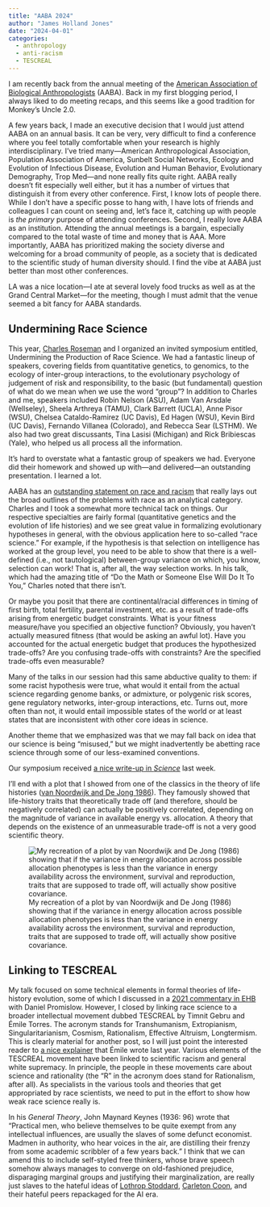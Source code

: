 ```yaml
---
title: "AABA 2024"
author: "James Holland Jones"
date: "2024-04-01"
categories:
  - anthropology
  - anti-racism
  - TESCREAL
---
```


I am recently back from the annual meeting of the [American Association of Biological Anthropologists](https://bioanth.org/) (AABA). Back in my first blogging period, I always liked to do meeting recaps, and this seems like a good tradition for Monkey's Uncle 2.0.

A few years back, I made an executive decision that I would just attend AABA on an annual basis. It can be very, very difficult to find a conference where you feel totally comfortable when your research is highly interdisciplinary. I've tried many---American Anthropological Association, Population Association of America, Sunbelt Social Networks, Ecology and Evolution of Infectious Disease, Evolution and Human Behavior, Evolutionary Demography, Trop Med---and none really fits quite right. AABA really doesn't fit especially well either, but it has a number of virtues that distinguish it from every other conference. First, I know lots of people there. While I don't have a specific posse to hang with, I have lots of friends and colleagues I can count on seeing and, let's face it, catching up with people is *the primary* purpose of attending conferences. Second, I really love AABA as an institution. Attending the annual meetings is a bargain, especially compared to the total waste of time and money that is AAA. More importantly, AABA has prioritized making the society diverse and welcoming for a broad community of people, as a society that is dedicated to the scientific study of human diversity should. I find the vibe at AABA just better than most other conferences.

LA was a nice location---I ate at several lovely food trucks as well as at the Grand Central Market---for the meeting, though I must admit that the venue seemed a bit fancy for AABA standards. 

## Undermining Race Science

This year, [Charles Roseman](https://sib.illinois.edu/directory/profile/croseman) and I organized an invited symposium entitled, Undermining the Production of Race Science. We had a fantastic lineup of speakers, covering fields from quantitative genetics, to genomics, to the ecology of inter-group interactions, to the evolutionary psychology of judgement of risk and responsibility, to the basic (but fundamental) question of what do we mean when we use the word "group"? In addition to Charles and me, speakers included Robin Nelson (ASU), Adam Van Arsdale (Wellseley), Sheela Arthreya (TAMU), Clark Barrett (UCLA), Anne Pisor (WSU), Chelsea Cataldo-Ramirez (UC Davis), Ed Hagen (WSU), Kevin Bird (UC Davis), Fernando Villanea (Colorado), and Rebecca Sear (LSTHM). We also had two great discussants, Tina Lasisi (Michigan) and Rick Bribiescas (Yale), who helped us all process all the information.

It's hard to overstate what a fantastic group of speakers we had. Everyone did their homework and showed up with---and delivered---an outstanding presentation. I learned a lot.

AABA has an [outstanding statement on race and racism](https://bioanth.org/about/position-statements/aapa-statement-race-and-racism-2019/) that really lays out the broad outlines of the problems with race as an analytical category. Charles and I took a somewhat more technical tack on things. Our respective specialties are fairly formal (quantitative genetics and the evolution of life histories) and we see great value in formalizing evolutionary hypotheses in general, with the obvious application here to so-called "race science." For example, if the hypothesis is that selection on intelligence has worked at the group level, you need to be able to show that there is a well-defined (i.e., not tautological) between-group variance on which, you know, selection can work! That is, after all, the way selection works. In his talk, which had the amazing title of "Do the Math or Someone Else Will Do It To You," Charles noted that there isn't. 

Or maybe you posit that there are continental/racial differences in timing of first birth, total fertility, parental investment, etc. as a result of trade-offs arising from energetic budget constraints. What is your fitness measure/have you specified an objective function? Obviously, you haven't actually measured fitness (that would be asking an awful lot). Have you accounted for the actual energetic budget that produces the hypothesized trade-offs? Are you confusing trade-offs with constraints? Are the specified trade-offs even measurable? 

Many of the talks in our session had this same abductive quality to them: if some racist hypothesis were true, what would it entail from the actual science regarding genome banks, or admixture, or polygenic risk scores, gene regulatory networks, inter-group interactions, etc. Turns out, more often than not, it would entail impossible states of the world or at least states that are inconsistent with other core ideas in science. 

Another theme that we emphasized was that we may fall back on idea that our science is being "misused," but we might inadvertently be abetting race science through some of our less-examined conventions.

Our symposium received [a nice write-up in _Science_](https://www.science.org/content/article/anthropologists-take-arms-against-race-science) last week.

I'll end with a plot that I showed from one of the classics in the theory of life histories ([van Noordwijk and De Jong 1986](https://doi.org/10.1086/284547)). They famously showed that life-history traits that theoretically trade off (and therefore, should be negatively correlated) can actually be positively correlated, depending on the magnitude of variance in available energy vs. allocation. A theory that depends on the existence of an unmeasurable trade-off is not a very good scientific theory. 

![My recreation of a plot by van Noordwijk and De Jong (1986) showing that if the variance in energy allocation across possible allocation phenotypes is less than the variance in energy availability across the environment, survival and reproduction, traits that are supposed to trade off, will actually show positive covariance.](vndj86_1b.png)

## Linking to TESCREAL

My talk focused on some technical elements in formal theories of life-history evolution, some of which I discussed in a [2021 commentary in EHB](https://doi.org/10.1016/j.evolhumbehav.2021.03.00) with Daniel Promislow. However, I closed by linking race science to a broader intellectual movement dubbed TESCREAL by Timnit Gebru and Émile Torres. The acronym stands for Transhumanism, Extropianism, Singularitarianism, Cosmism, Rationalism, Effective Altruism, Longtermism. This is clearly material for another post, so I will just point the interested reader to [a nice explainer](https://www.truthdig.com/articles/the-acronym-behind-our-wildest-ai-dreams-and-nightmares/) that Émile wrote last year. Various elements of the TESCREAL movement have been linked to scientific racism and general white supremacy. In principle, the people in these movements care about science and rationality (the "R" in the acronym does stand for Rationalism, after all). As specialists in the various tools and theories that get appropriated by race scientists, we need to put in the effort to show how weak race science really is. 

In his _General Theory_, John Maynard Keynes (1936: 96) wrote that "Practical men, who believe themselves to be quite exempt from any intellectual influences, are usually the slaves of some defunct economist. Madmen in authority, who hear voices in the  air, are distilling their frenzy from some academic scribbler of a few years back." I think that we can amend this to include self-styled free thinkers, whose brave speech somehow always manages to converge on old-fashioned prejudice, disparaging marginal groups and justifying their marginalization, are really just slaves to the hateful ideas of [Lothrop Stoddard](https://en.wikipedia.org/wiki/Lothrop_Stoddard), [Carleton Coon](https://en.wikipedia.org/wiki/Carleton_S._Coon), and their hateful peers repackaged for the AI era.
